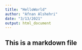 ```yaml
---
title: "HelloWorld"
author: "Afnan Alshehri"
date: "3/13/2021"
output: html_document
---
```


## This is a markdown file